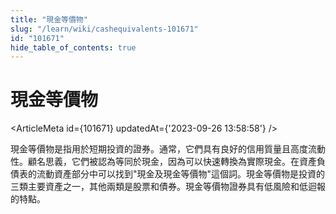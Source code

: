 ```yaml
---
title: "現金等價物"
slug: "/learn/wiki/cashequivalents-101671"
id: "101671"
hide_table_of_contents: true
---
```



# 現金等價物

<ArticleMeta id={101671} updatedAt={'2023-09-26 13:58:58'} />
<div className='border-solid border-b border-t-0 my-4 border-[var(--ifm-color-gray-300)]' />

現金等價物是指用於短期投資的證券。通常，它們具有良好的信用質量且高度流動性。顧名思義，它們被認為等同於現金，因為可以快速轉換為實際現金。在資產負債表的流動資產部分中可以找到"現金及現金等價物"這個詞。現金等價物是投資的三類主要資產之一，其他兩類是股票和債券。現金等價物證券具有低風險和低迴報的特點。
